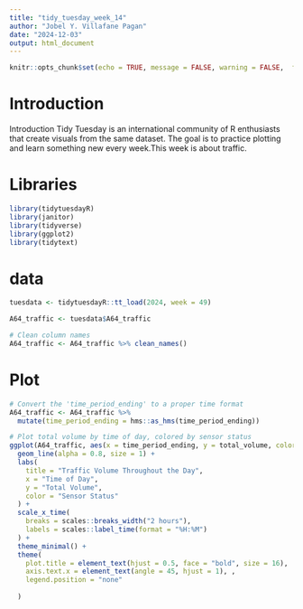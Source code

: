 ```yaml
---
title: "tidy_tuesday_week_14"
author: "Jobel Y. Villafane Pagan"
date: "2024-12-03"
output: html_document
---
```


```r
knitr::opts_chunk$set(echo = TRUE, message = FALSE, warning = FALSE,  fig.path = "../Output/")
```
# Introduction
Introduction Tidy Tuesday is an international community of R enthusiasts that create visuals from the same dataset. The goal is to practice plotting and learn something new every week.This week is about traffic.


# Libraries
```r
library(tidytuesdayR)
library(janitor)
library(tidyverse)
library(ggplot2)
library(tidytext)
```
# data
```r
tuesdata <- tidytuesdayR::tt_load(2024, week = 49)

A64_traffic <- tuesdata$A64_traffic

# Clean column names
A64_traffic <- A64_traffic %>% clean_names()
```

# Plot

```r
# Convert the 'time_period_ending' to a proper time format
A64_traffic <- A64_traffic %>%
  mutate(time_period_ending = hms::as_hms(time_period_ending))

# Plot total volume by time of day, colored by sensor status
ggplot(A64_traffic, aes(x = time_period_ending, y = total_volume, color = status)) +
  geom_line(alpha = 0.8, size = 1) +
  labs(
    title = "Traffic Volume Throughout the Day",
    x = "Time of Day",
    y = "Total Volume",
    color = "Sensor Status"
  ) +
  scale_x_time(
    breaks = scales::breaks_width("2 hours"),
    labels = scales::label_time(format = "%H:%M")
  ) +
  theme_minimal() +
  theme(
    plot.title = element_text(hjust = 0.5, face = "bold", size = 16),
    axis.text.x = element_text(angle = 45, hjust = 1), ,
    legend.position = "none" 
      
  )
```

